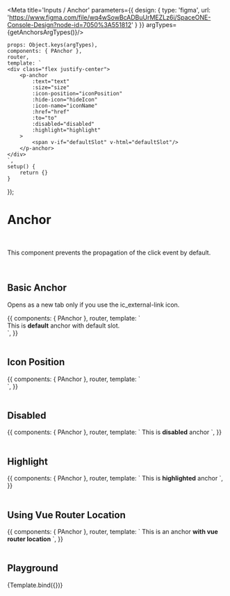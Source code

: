 

<Meta title='Inputs / Anchor' parameters={{
    design: {
        type: 'figma',
        url: 'https://www.figma.com/file/wq4wSowBcADBuUrMEZLz6i/SpaceONE-Console-Design?node-id=7050%3A551812'
    }
}} argTypes={getAnchorsArgTypes()}/>


    props: Object.keys(argTypes),
    components: { PAnchor },
    router,
    template: `
    <div class="flex justify-center">
        <p-anchor
            :text="text"
            :size="size"
            :icon-position="iconPosition"
            :hide-icon="hideIcon"
            :icon-name="iconName"
            :href="href"
            :to="to"
            :disabled="disabled"
            :highlight="highlight"
        >
            <span v-if="defaultSlot" v-html="defaultSlot"/>
        </p-anchor>
    </div>
    `,
    setup() {
        return {}
    }
});


# Anchor
<br/>

This component prevents the propagation of the click event by default.

<br/>


## Basic Anchor

Opens as a new tab only if you use the ic_external-link icon.

<Canvas>
    <Story name="Basic">
        {{
            components: { PAnchor },
            router,
            template: `
            <div class="grid gap-6">
                <p-anchor href="https://www.google.com">This is <strong>default</strong> anchor with default slot.</p-anchor>
                <p-anchor text="This is a default anchor with text props." :hide-icon="true" href="https://www.google.com" />
            </div>
    `,
        }}
    </Story>
</Canvas>

<br/>
<br/>

## Icon Position

<Canvas>
    <Story name="No Icon">
        {{
            components: { PAnchor },
            router,
            template: `
                <div class="grid gap-6">
                    <p-anchor icon-position="right" href="https://www.google.com" text="right"/>
                    <p-anchor icon-position="left" href="https://www.google.com" text="left"/>
                </div>
    `,
        }}
    </Story>
</Canvas>

<br/>
<br/>

## Disabled

<Canvas>
    <Story name="Disabled">
        {{
            components: { PAnchor },
            router,
            template: `
            <p-anchor disabled href="https://www.google.com">This is <strong>disabled</strong> anchor</p-anchor>
    `,
        }}
    </Story>
</Canvas>

<br/>
<br/>


## Highlight

<Canvas>
    <Story name="Highlight">
        {{
            components: { PAnchor },
            router,
            template: `
            <p-anchor highlight href="https://www.google.com">This is <strong>highlighted</strong> anchor</p-anchor>
    `,
        }}
    </Story>
</Canvas>

<br/>
<br/>

## Using Vue Router Location

<Canvas>
    <Story name="Using Vue Router Location">
        {{
            components: { PAnchor },
            router,
            template: `
            <p-anchor :to="{path: ''}" href="https://www.google.com">This is an anchor <strong>with vue router location</strong></p-anchor>
    `,
        }}
    </Story>
</Canvas>

<br/>
<br/>


## Playground

<Canvas>
    <Story name="Playground">
        {Template.bind({})}
    </Story>
</Canvas>

<ArgsTable story="Playground"/>

